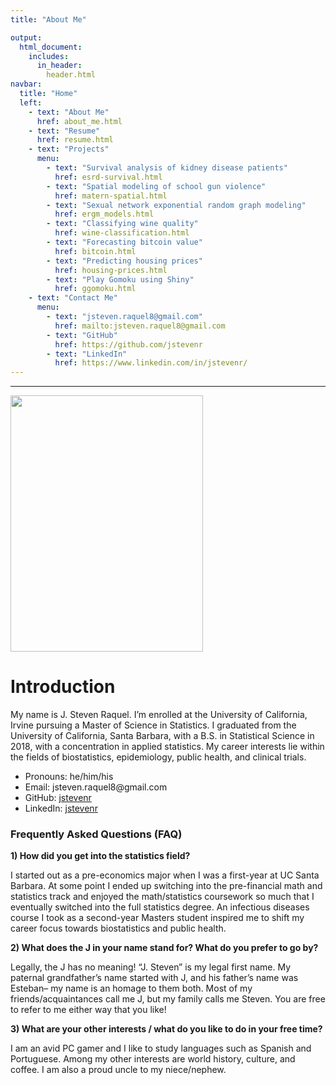 ```yaml
---
title: "About Me"

output:
  html_document:
    includes:
      in_header: 
        header.html
navbar:
  title: "Home"
  left:
    - text: "About Me"
      href: about_me.html
    - text: "Resume"
      href: resume.html
    - text: "Projects"
      menu:
        - text: "Survival analysis of kidney disease patients"
          href: esrd-survival.html
        - text: "Spatial modeling of school gun violence"
          href: matern-spatial.html
        - text: "Sexual network exponential random graph modeling"
          href: ergm_models.html
        - text: "Classifying wine quality"
          href: wine-classification.html
        - text: "Forecasting bitcoin value"
          href: bitcoin.html
        - text: "Predicting housing prices"
          href: housing-prices.html
        - text: "Play Gomoku using Shiny"
          href: ggomoku.html
    - text: "Contact Me"
      menu:
        - text: "jsteven.raquel8@gmail.com"
          href: mailto:jsteven.raquel8@gmail.com
        - text: "GitHub"
          href: https://github.com/jstevenr
        - text: "LinkedIn"
          href: https://www.linkedin.com/in/jstevenr/
---
```


----

<left><img src="images/self_prof.jpg" width="308px" height="410px"></left>

# Introduction

My name is J. Steven Raquel. I'm enrolled at the University of California, Irvine pursuing a Master of Science in Statistics. I graduated from the University of California, Santa Barbara, with a B.S. in Statistical Science in 2018, with a concentration in applied statistics. My career interests lie within the fields of biostatistics, epidemiology, public health, and clinical trials.

* Pronouns: he/him/his
* Email: jsteven.raquel8@gmail.com
* GitHub: [jstevenr](https://github.com/jstevenr)
* LinkedIn: [jstevenr](https://www.linkedin.com/in/jstevenr/)

### Frequently Asked Questions (FAQ)

**1) How did you get into the statistics field?**

I started out as a pre-economics major when I was a first-year at UC Santa Barbara. At some point I ended up switching into the pre-financial math and statistics track and enjoyed the math/statistics coursework so much that I eventually switched into the full statistics degree. An infectious diseases course I took as a second-year Masters student inspired me to shift my career focus towards biostatistics and public health.

**2) What does the J in your name stand for? What do you prefer to go by?**

Legally, the J has no meaning! "J. Steven" is my legal first name. My paternal grandfather's name started with J, and his father's name was Esteban-- my name is an homage to them both. Most of my friends/acquaintances call me J, but my family calls me Steven. You are free to refer to me either way that you like!

**3) What are your other interests / what do you like to do in your free time?**

I am an avid PC gamer and I like to study languages such as Spanish and Portuguese. Among my other interests are world history, culture, and coffee. I am also a proud uncle to my niece/nephew. 
